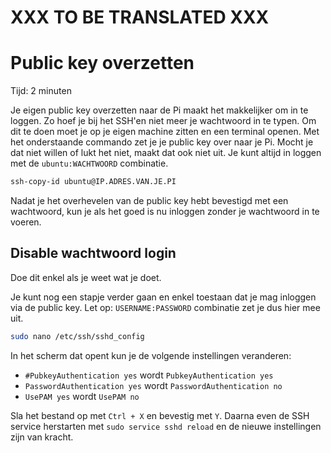 
# XXX TO BE TRANSLATED XXX


# Public key overzetten

<Callout emoji="&#x2139;">
	Tijd: 2 minuten
</Callout>

Je eigen public key overzetten naar de Pi maakt het makkelijker om in te loggen. Zo hoef je bij het SSH'en niet meer je wachtwoord in te typen. Om dit te doen moet je op je eigen machine zitten en een terminal openen. Met het onderstaande commando zet je je public key over naar je Pi. Mocht je dat niet willen of lukt het niet, maakt dat ook niet uit. Je kunt altijd in loggen met de `ubuntu:WACHTWOORD` combinatie.

```bash
ssh-copy-id ubuntu@IP.ADRES.VAN.JE.PI
```

Nadat je het overhevelen van de public key hebt bevestigd met een wachtwoord, kun je als het goed is nu inloggen zonder je wachtwoord in te voeren.

## Disable wachtwoord login

<Callout type="warning" emoji="&#x26A0;">
	Doe dit enkel als je weet wat je doet.
</Callout>

Je kunt nog een stapje verder gaan en enkel toestaan dat je mag inloggen via de public key. Let op: `USERNAME:PASSWORD` combinatie zet je dus hier mee uit.

```bash
sudo nano /etc/ssh/sshd_config
```

In het scherm dat opent kun je de volgende instellingen veranderen:

* `#PubkeyAuthentication yes` wordt `PubkeyAuthentication yes`
* `PasswordAuthentication yes` wordt `PasswordAuthentication no`
* `UsePAM yes` wordt `UsePAM no`

Sla het bestand op met `Ctrl + X` en bevestig met `Y`. Daarna even de SSH service herstarten met `sudo service sshd reload` en de nieuwe instellingen zijn van kracht.
